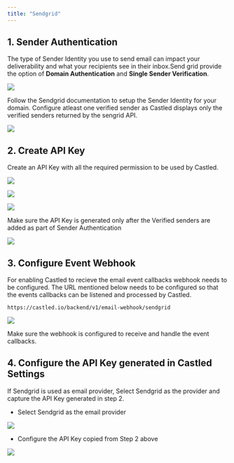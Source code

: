 ```yaml
---
title: "Sendgrid"
---
```


## 1. Sender Authentication

The type of Sender Identity you use to send email can impact your deliverability
and what your recipients see in their inbox.Send grid provide the option of
**Domain Authentication** and **Single Sender Verification**.

![](/images/sendgrid-1.png)

Follow the Sendgrid documentation to setup the Sender Identity for your domain.
<Info>
  Configure atleast one verified sender as Castled displays only the verified senders returned by the sengrid API.
</Info>

![](/images/sendgrid-2.png)

## 2. Create API Key

Create an API Key with all the required permission to be used by Castled.

![](/images/sendgrid-3.png)

![](/images/sendgrid-4.png)

![](/images/sendgrid-5.png)

<Info>
  Make sure the API Key is generated only after the Verified senders are added
  as part of Sender Authentication
</Info>

![](/images/sendgrid-6.png)

## 3. Configure Event Webhook

For enabling Castled to recieve the email event callbacks webhook needs to be
configured. The URL mentioned below needs to be configured so that the events
callbacks can be listened and processed by Castled.

```
https://castled.io/backend/v1/email-webhook/sendgrid
```

![](/images/sendgrid-7.png)

<Info>
  Make sure the webhook is configured to receive and handle the event callbacks.
</Info>


## 4. Configure the API Key generated in Castled Settings

If Sendgrid is used as email provider, Select Sendgrid as the provider and
capture the API Key generated in step 2.

- Select Sendgrid as the email provider

![](/images/sendgrid-8.png)

- Configure the API Key copied from Step 2 above

![](/images/sendgrid-9.png)
